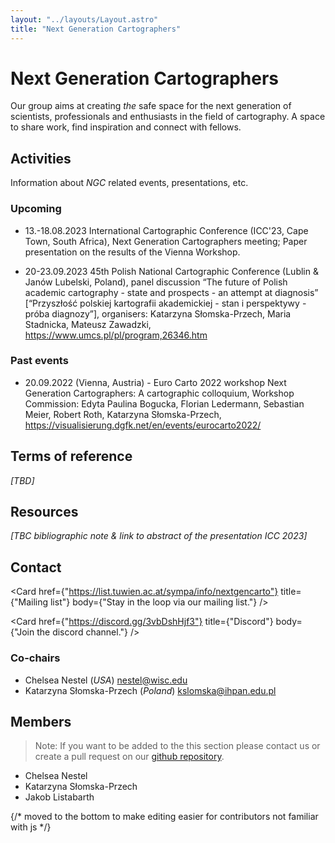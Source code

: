 ```yaml
---
layout: "../layouts/Layout.astro"
title: "Next Generation Cartographers"
---
```


# Next Generation Cartographers

Our group aims at creating _the_ safe space for the next generation of scientists, professionals and enthusiasts in the field of cartography.
A space to share work, find inspiration and connect with fellows.

## Activities

Information about _NGC_ related events, presentations, etc.

### Upcoming

- 13.-18.08.2023 International Cartographic Conference (ICC'23, Cape Town, South Africa), Next Generation Cartographers meeting; Paper presentation on the results of the Vienna Workshop.

- 20-23.09.2023 45th Polish National Cartographic Conference (Lublin & Janów Lubelski, Poland), panel discussion “The future of Polish academic cartography - state and prospects - an attempt at diagnosis” [“Przyszłość polskiej kartografii akademickiej - stan i perspektywy - próba diagnozy”], organisers: Katarzyna Słomska-Przech, Maria Stadnicka, Mateusz Zawadzki, https://www.umcs.pl/pl/program,26346.htm

### Past events

- 20.09.2022 (Vienna, Austria) - Euro Carto 2022 workshop Next Generation Cartographers: A cartographic colloquium, Workshop Commission: Edyta Paulina Bogucka, Florian Ledermann, Sebastian Meier, Robert Roth, Katarzyna Słomska-Przech, https://visualisierung.dgfk.net/en/events/eurocarto2022/

## Terms of reference

_[TBD]_

## Resources

_[TBC bibliographic note & link to abstract of the presentation ICC 2023]_

## Contact

<Card
  href={"https://list.tuwien.ac.at/sympa/info/nextgencarto"}
  title={"Mailing list"}
  body={"Stay in the loop via our mailing list."}
/>

<Card
  href={"https://discord.gg/3vbDshHjf3"}
  title={"Discord"}
  body={"Join the discord channel."}
/>

### Co-chairs

- Chelsea Nestel (_USA_) nestel@wisc.edu
- Katarzyna Słomska-Przech (_Poland_) kslomska@ihpan.edu.pl

## Members

> Note:
> If you want to be added to the this section please contact us or create a pull request on our [github repository](https://github.com/next-generation-cartographers/next-generation-cartographers.github.io).

- Chelsea Nestel
- Katarzyna Słomska-Przech
- Jakob Listabarth

{/* moved to the bottom to make editing easier for contributors not familiar with js */}
